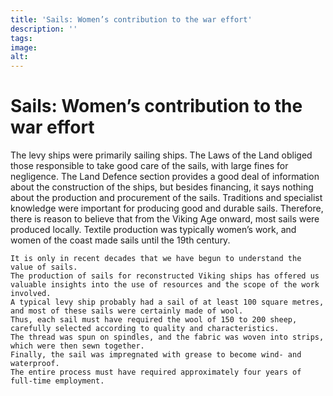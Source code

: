```yaml
---
title: 'Sails: Women’s contribution to the war effort'
description: ''
tags:
image: 
alt: 
---
```



# Sails: Women’s contribution to the war effort

<Container stil="initial side">
    The levy ships were primarily sailing ships. 
    The Laws of the Land obliged those responsible to take good care of the sails, with large fines for negligence. 
    The Land Defence section provides a good deal of information about the construction of the ships, but besides financing, it says nothing about the production and procurement of the sails. 
    Traditions and specialist knowledge were important for producing good and durable sails. 
    Therefore, there is reason to believe that from the Viking Age onward, most sails were produced locally. 
    Textile production was typically women’s work, and women of the coast made sails until the 19th century. 
    
    It is only in recent decades that we have begun to understand the value of sails. 
    The production of sails for reconstructed Viking ships has offered us valuable insights into the use of resources and the scope of the work involved. 
    A typical levy ship probably had a sail of at least 100 square metres, and most of these sails were certainly made of wool. 
    Thus, each sail must have required the wool of 150 to 200 sheep, carefully selected according to quality and characteristics. 
    The thread was spun on spindles, and the fabric was woven into strips, which were then sewn together. 
    Finally, the sail was impregnated with grease to become wind- and waterproof. 
    The entire process must have required approximately four years of full-time employment.
</Container>